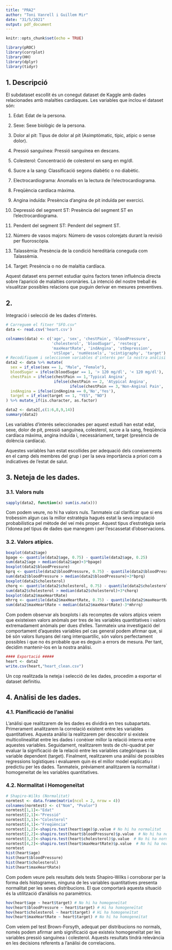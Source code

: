 ---
title: "PRA2"
author: "Toni Vanrell i Guillem Mir"
date: "31/5/2021"
output: pdf_document
---

```{r setup, include=FALSE}
knitr::opts_chunk$set(echo = TRUE)
```
````{r libraries, echo = FALSE, warning = FALSE, message = FALSE}
library(pROC)
library(corrplot)
library(HH)
library(dplyr)
library(tidyr)
````
## 1. Descripció
El subdataset escollit és un conegut dataset de Kaggle amb dades relacionades amb malalties cardíaques. Les variables que inclou el dataset són:

1. Edat: Edat de la persona.

2. Sexe: Sexe biològic de la persona.

3. Dolor al pit: Tipus de dolor al pit (Asimptòmatic, típic, atípic o sense dolor).

4. Pressió sanguínea: Pressió sanguínea en descans.

5. Colesterol: Concentració de colesterol en sang en mg/dl.

6. Sucre a la sang: Classificació segons diabètic o no diabètic.

7. Electrocardiograma: Anomalis en la lectura de l'electrocardiograma.

8. Freqüència cardíaca màxima.

9. Angina induïda: Presència d'angina de pit induïda per exercici.

10. Depressió del segment ST: Presència del segment ST en l'electrocardiograma.

11. Pendent del segment ST: Pendent del segment ST.

12. Número de vasos majors: Número de vasos colorejats durant la revisió per fluoroscòpia.

13. Talassèmia: Presència de la condició hereditària coneguda com Talassèmia.

14. Target: Presència o no de malaltia cardíaca.

Aquest dataset ens permet estudiar quins factors tenen influència directa sobre l'aparició de malalties coronàries. La intenció del nostre treball és visualitzar possibles relacions que puguin derivar en mesures preventives.

## 2.
Integració i selecció de les dades d'interès.

```{r integracio}
# Carreguem el fitxer "SFO.csv"
data <- read.csv('heart.csv')

colnames(data) <- c('age', 'sex', 'chestPain', 'bloodPressure',
                    'cholesterol', 'bloodSugar', 'restecg',
                    'maxHeartRate', 'indAngina', 'stDepression', 
                    'stSlope', 'numVessels', 'scintigraphy', 'target')
# Recodifiquem i seleccionem variables d'interés per la nostra anàlisi
data2 <- data %>% mutate(
  sex = if_else(sex == 1, "Male", "Female"),
  bloodSugar = ifelse(bloodSugar == 1, '> 120 mg/dl', '< 120 mg/dl'),
  chestPain = ifelse(chestPain == 1,'Typical Angina',
                     ifelse(chestPain == 2, 'Atypical Angina',
                            ifelse(chestPain == 3,'Non-Anginal Pain', 'Asymptomatic'))),
  indAngina = ifelse(indAngina == 0,'No','Yes'),
  target = if_else(target == 1, "YES", "NO")
) %>% mutate_if(is.character, as.factor)

data2 <- data2[,c(1:6,8,9,14)]
summary(data2)

```
Les variables d'interés seleccionades per aquest estudi han estat edat, sexe, dolor de pit, pressió sanguínea, colesterol, sucre a la sang, freqüència cardíaca màxima, angina induïda i, necessàriament, target (presència de dolència cardíaca).

Aquestes variables han estat escollides per adequació dels coneixements en el camp dels membres del grup i per la seva importància a priori com a indicatives de l'estat de salut.

## 3. Neteja de les dades.
### 3.1. Valors nuls
```{r valors nuls}
sapply(data2, function(x) sum(is.na(x)))
```

Com podem veure, no hi ha valors nuls. Tanmateix cal clarificar que si ens trobessim algun cas la millor estratègia hagués estat la seva imputació probabilística pel mètode del veí més proper. Aquest tipus d'estratègia seria l'idonea pel tipus de dades que manegem i per l'escassetat d'observacions.

### 3.2. Valors atípics.
````{r valors atípics}
boxplot(data2$age)
bpage <- quantile(data2$age, 0.75) - quantile(data2$age, 0.25)
sum(data2$age > median(data2$age)+3*bpage)
boxplot(data2$bloodPressure)
bprq <- quantile(data2$bloodPressure, 0.75) - quantile(data2$bloodPressure, 0.25)
sum(data2$bloodPressure > median(data2$bloodPressure)+3*bprq)
boxplot(data2$cholesterol)
chorq <- quantile(data2$cholesterol, 0.75) - quantile(data2$cholesterol, 0.25)
sum(data2$cholesterol > median(data2$cholesterol)+3*chorq)
boxplot(data2$maxHeartRate)
mhrrq <- quantile(data2$maxHeartRate, 0.75) - quantile(data2$maxHeartRate, 0.25)
sum(data2$maxHeartRate < median(data2$maxHeartRate)-3*mhrrq)
````
Com podem observar als boxplots i als recomptes de valors atípics veiem que existeixen valors anòmals per tres de les variables quantitatives i valors extremadament anòmals per dues d'elles. Tanmateix una investigació del comportament d'aquestes variables pel cas general podem afirmar que, si bé són valors llunyans del rang interquartílic, són valors perfectament possibles i que no és probable que es deguin a errors de mesura. Per tant, decidim mantenir-los en la nostra anàlisi.

````{r exportacio}
#### Exportació #####
heart <- data2
write.csv(heart,"heart_clean.csv")
````
Un cop realitzada la neteja i selecció de les dades, procedim a exportar el dataset definitiu. 

## 4. Anàlisi de les dades.
### 4.1. Planificació de l'anàlisi

L'anàlisi que realitzarem de les dades es dividirà en tres subapartats. Primerament analitzarem la correlació existent entre les variables quantitatives. Aquesta anàlisi la realitzarem per descobrir si existeix multicolinealitat entre les dades i conèixer millor la relació interna entre aquestes variables. Seguidament, realitzarem tests de chi-quadrat per evaluar la significació de la relació entre les variables categòriques i la variable dependent (target). Finalment, realitzarem una anàlisi de possibles regressions logístiques i evaluarem quin és el millor model explicatiu i predictiu per les dades. Tanmateix, prèviament analitzarem la normalitat i homogeneitat de les variables quantitatives.

### 4.2. Normalitat i Homogeneïtat
````{r normalitat}
# Shapiro-Wilks (Normalitat)
normtest <- data.frame(matrix(ncol = 2, nrow = 4))
colnames(normtest) <- c("Nom", "Pvalor")
normtest[1,1]<-"Edat"
normtest[2,1]<-"Pressió"
normtest[3,1]<-"Colesterol"
normtest[4,1]<-"Freqüència"
normtest[1,2]<-shapiro.test(heart$age)$p.value # No hi ha normalitat
normtest[2,2]<-shapiro.test(heart$bloodPressure)$p.value  # No hi ha normalitat
normtest[3,2]<-shapiro.test(heart$cholesterol)$p.value  # No hi ha normalitat
normtest[4,2]<-shapiro.test(heart$maxHeartRate)$p.value  # No hi ha normalitat
normtest
hist(heart$age)
hist(heart$bloodPressure)
hist(heart$cholesterol)
hist(heart$maxHeartRate)
````
Com podem veure pels resultats dels tests Shapiro-Wilks i corroborar per la forma dels histogrames, ninguna de les variables quantitatives presenta normalitat per les seves distribucions. El que comportarà aquesta situació és la utilització d'anàlisis no paramètrics.

````{r homogenïtat}
hov(heart$age ~ heart$target) # No hi ha homogeneïtat
hov(heart$bloodPressure ~ heart$target) # Hi ha homogeneïtat
hov(heart$cholesterol ~ heart$target) # Hi ha homogeneïtat
hov(heart$maxHeartRate ~ heart$target) # No hi ha homogeneïtat
````
Com veiem pel test Brown-Forsyth, adequat per distribucions no normals, només podem afirmar amb significació que existeix homogeneïtat per les variables pressió sanguínea i colesterol. Aquests resultats tindrà relevància en les decisions referents a l'anàlisi de correlacions.